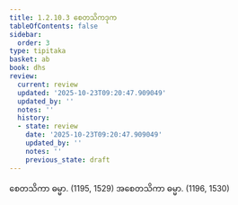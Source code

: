 ```yaml
---
title: 1.2.10.3 စေတသိကဒုက
tableOfContents: false
sidebar:
  order: 3
type: tipitaka
basket: ab
book: dhs
review:
  current: review
  updated: '2025-10-23T09:20:47.909049'
  updated_by: ''
  notes: ''
  history:
  - state: review
    date: '2025-10-23T09:20:47.909049'
    updated_by: ''
    notes: ''
    previous_state: draft
---
```



<ReviewStatus review={frontmatter.review} showDetails={true} />

<HypothesisAnnotation frontmatter={frontmatter} />

<DynamicBreadcrumb />

<Division number="79" book="dhs" e="ch" v="29" p="11">

<Paragraph number="190" book="dhs">
စေတသိကာ ဓမ္မာ. (<Emphasis>1195, 1529</Emphasis>)
</Paragraph>

<Paragraph number="191" book="dhs">
အစေတသိကာ ဓမ္မာ. (<Emphasis>1196, 1530</Emphasis>)
</Paragraph>
</Division>